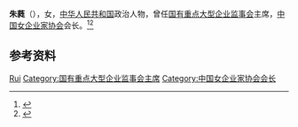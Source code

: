 '''朱蕤'''（{{bd|？|}}），女，[[中华人民共和国|中华人民共和国]]政治人物，曾任[[国有重点大型企业监事会|国有重点大型企业监事会]]主席，[[中国女企业家协会|中国女企业家协会]]会长。<ref>{{Cite web|url=http://www.china.com.cn/chinese/PI-c/3423.htm|title=国务院向国有重点大型企业派出监事会|author=|date=2000-08-18|publisher=新华社|language=|accessdate=|quote=|archive-date=2005-04-30|archive-url=https://web.archive.org/web/20050430095525/http://www.china.com.cn/chinese/PI-c/3423.htm|dead-url=no}}</ref><ref>{{Cite web|title=中华人民共和国国务院任免人员 2006年第7号国务院公报|url=http://www.gov.cn/gongbao/content/2006/content_219958.htm|accessdate=2021-02-11|work=中国政府网|archive-date=2017-02-19|archive-url=https://web.archive.org/web/20170219135123/http://www.gov.cn/gongbao/content/2006/content_219958.htm|dead-url=no}}</ref>

== 参考资料 ==
{{reflist}}

{{Authority control}}
{{DEFAULTSORT:Zhu朱}}
[[Category:朱姓|Rui]]
[[Category:国有重点大型企业监事会主席|Category:国有重点大型企业监事会主席]]
[[Category:中国女企业家协会会长|Category:中国女企业家协会会长]]

{{中国人物小作品}}